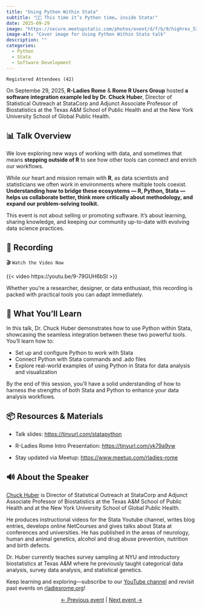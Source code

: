 ```yaml
---
title: "Using Python Within Stata"
subtitle: "🐍✨ This time it’s Python time… inside Stata!"
date: 2025-09-29
image: "https://secure.meetupstatic.com/photos/event/d/f/b/9/highres_530097273.webp?w=750"
image-alt: "Cover image for Using Python Within Stata talk"
description: ""
categories:
  - Python
  - Stata
  - Software Development
---
```


`Registered Attendees (42)`

On Septembe 29, 2025, **R-Ladies Rome** & **Rome R Users Group** hosted **a software integration example led by Dr. Chuck Huber**, Director of Statistical Outreach at StataCorp and Adjunct Associate Professor of Biostatistics at the Texas A&M School of Public Health and at the New York University School of Global Public Health.

##  📊 Talk Overview

We love exploring new ways of working with data, and sometimes that means **stepping outside of R** to see how other tools can connect and enrich our workflows.

While our heart and mission remain with **R**, as data scientists and statisticians we often work in environments where multiple tools coexist. **Understanding how to bridge these ecosystems — R, Python, Stata — helps us collaborate better, think more critically about methodology, and expand our problem-solving toolkit.**

This event is not about selling or promoting software. It’s about learning, sharing knowledge, and keeping our community up-to-date with evolving data science practices.

## 🎥 Recording

🎬 `Watch the Video Now`

{{< video https://youtu.be/9-79GUH6bSI >}}

Whether you're a researcher, designer, or data enthusiast, this recording is packed with practical tools you can adapt immediately.

## 🧠 What You’ll Learn

In this talk, Dr. Chuck Huber demonstrates how to use Python within Stata, showcasing the seamless integration between these two powerful tools. You'll learn how to:

- Set up and configure Python to work with Stata
- Connect Python with Stata commands and .ado files
- Explore real-world examples of using Python in Stata for data analysis and visualization

By the end of this session, you'll have a solid understanding of how to harness the strengths of both Stata and Python to enhance your data analysis workflows.

## 📦 Resources & Materials

- Talk slides: <https://tinyurl.com/statapython>

- R-Ladies Rome Intro Presentation: <https://tinyurl.com/yk79a9yw>  

- Stay updated via Meetup: <https://www.meetup.com/rladies-rome>

## 🔊 About the Speaker

[Chuck Huber](https://www.linkedin.com/in/chuck-huber-33a39212/) is Director of Statistical Outreach at StataCorp and Adjunct Associate Professor of Biostatistics at the Texas A&M School of Public Health and at the New York University School of Global Public Health.

He produces instructional videos for the Stata Youtube channel, writes blog entries, develops online NetCourses and gives talks about Stata at conferences and universities. He has published in the areas of neurology, human and animal genetics, alcohol and drug abuse prevention, nutrition and birth defects.

Dr. Huber currently teaches survey sampling at NYU and introductory biostatistics at Texas A&M where he previously taught categorical data analysis, survey data analysis, and statistical genetics.


Keep learning and exploring—subscribe to our [YouTube channel](https://www.youtube.com/@rladiesrome) and revisit past events on [rladiesrome.org](https://rladiesrome.org)!

<center>[← Previous event](/talks/2025/meetup/08242025_DerekSollberger.qmd) | [Next event →](/talks/2025/meetup/10032025_NextSpeaker.qmd)</center>